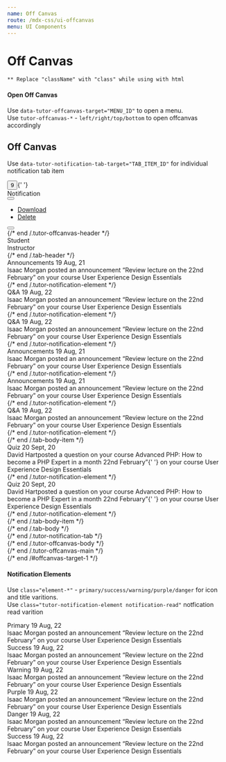 ```yaml
---
name: Off Canvas
route: /mdx-css/ui-offcanvas
menu: UI Components
---
```



# Off Canvas

`** Replace "className" with "class" while using with html`

#### Open Off Canvas

Use `data-tutor-offcanvas-target="MENU_ID"` to open a menu.<br/>
Use `tutor-offcanvas-*` - `left/right/top/bottom` to open offcanvas accordingly<br/>

## Off Canvas

Use `data-tutor-notification-tab-target="TAB_ITEM_ID"` for individual notification tab item

<Playground>
	<button
		type="button"
		className="tutor-btn-circle tutor-is-default btn-offcanvas-open"
		data-tutor-offcanvas-target="offcanvas-target-1"
	>
		<span className="icon ttr-notification-filled"></span>
		<span className="tutor-floating-badge">9</span>
	</button>{' '}
	<div id="offcanvas-target-1" className="tutor-offcanvas tutor-offcanvas-right ">
		<div className="tutor-offcanvas-backdrop"></div>
		<div className="tutor-offcanvas-main">
			<div className="tutor-offcanvas-header">
				<div className="heading text-medium-h5 color-text-primary">Notification</div>
				<div className="action-buttons">
					<div className="tutor-popup-opener">
						<button type="button" className="popup-btn" data-tutor-popup-target="popup-menu-2">
							<i class="ttr-action-line"></i>
						</button>
						<ul id="popup-menu-2" className="popup-menu">
							<li>
								<a href="#">
									<span className="icon tutor-v2-icon-test icon-msg-archive-filled color-design-white"></span>
									<span className="text-regular-body color-text-white">Download</span>
								</a>
							</li>
							<li>
								<a href="#">
									<span className="icon tutor-v2-icon-test icon-delete-fill-filled color-design-white"></span>
									<span className="text-regular-body color-text-white">Delete</span>
								</a>
							</li>
						</ul>
					</div>
					<button
						type="button"
						className="btn-offcanvas-close color-design-grey"
						data-tutor-offcanvas-close
						aria-label="Close"
					>
						<i class="ttr-line-cross-line"></i>
					</button>
				</div>
			</div>
			{/* end /.tutor-offcanvas-header */}
			<div className="tutor-offcanvas-body">
				<div className="tutor-notification-tab">
					<div className="tab-header d-flex">
						<div className="tab-header-item is-active" data-tutor-notification-tab-target="tab-item-target-1">
							<span className="color-text-primary text-regular-caption"> Student </span>
						</div>
						<div className="tab-header-item" data-tutor-notification-tab-target="tab-item-target-2">
							<span className="color-text-primary text-regular-caption"> Instructor </span>
						</div>
					</div>
					{/* end /.tab-header */}
					<div className="tab-body">
						<div className="tab-body-item is-active" id="tab-item-target-1">
							<div className="tutor-notification-element">
								<div className="element-icon">
									<span class="element-primary">
										<span class="ttr-speaker-filled"></span>
									</span>
								</div>
								<div className="element-content">
									<div class="header">
										<span class="text-medium-small element-primary">Announcements</span>
										<span class="meta">
											<span class="time text-regular-small color-text-hints">19 Aug, 21</span>
											<span class="dot"></span>
										</span>
									</div>
									<div class="message text-medium-caption color-text-primary ">
										Isaac Morgan <span className="color-text-hints">posted an announcement</span> “Review lecture on the
										22nd February” <span className="color-text-hints">on your course</span> User Experience Design
										Essentials
									</div>
								</div>
							</div>
							{/* end /.tutor-notification-element */}
							<div className="tutor-notification-element">
								<div className="element-icon">
									<span class="element-warning">
										<span class="ttr-quiz-1-filled"></span>
									</span>
								</div>
								<div className="element-content">
									<div class="header">
										<span class="text-medium-small element-warning">Q&A</span>
										<span class="meta">
											<span class="time text-regular-small color-text-hints">19 Aug, 22</span>
											<span class="dot"></span>
										</span>
									</div>
									<div class="message text-medium-caption color-text-primary ">
										Isaac Morgan <span className="color-text-hints">posted an announcement</span> “Review lecture on the
										22nd February” <span className="color-text-hints">on your course</span> User Experience Design
										Essentials
									</div>
								</div>
							</div>
							{/* end /.tutor-notification-element */}
							<div className="tutor-notification-element notification-read">
								<div className="element-icon">
									<span class="element-warning">
										<span class="ttr-quiz-1-filled"></span>
									</span>
								</div>
								<div className="element-content">
									<div class="header">
										<span class="element-warning text-medium-small">Q&A</span>
										<span class="meta">
											<span class="time text-regular-small color-text-hints">19 Aug, 22</span>
											<span class="dot"></span>
										</span>
									</div>
									<div class="message text-medium-caption color-text-primary">
										Isaac Morgan <span className="color-text-hints">posted an announcement</span> “Review lecture on the
										22nd February” <span className="color-text-hints">on your course</span> User Experience Design
										Essentials
									</div>
								</div>
							</div>
							{/* end /.tutor-notification-element */}
							<div className="tutor-notification-element notification-read">
								<div className="element-icon">
									<span class="element-primary">
										<span class="ttr-speaker-filled"></span>
									</span>
								</div>
								<div className="element-content">
									<div class="header">
										<span class="text-medium-small element-primary">Announcements</span>
										<span class="meta">
											<span class="time text-regular-small color-text-hints">19 Aug, 21</span>
											<span class="dot"></span>
										</span>
									</div>
									<div class="message text-medium-caption color-text-primary ">
										Isaac Morgan <span className="color-text-hints">posted an announcement</span> “Review lecture on the
										22nd February” <span className="color-text-hints">on your course</span> User Experience Design
										Essentials
									</div>
								</div>
							</div>
							{/* end /.tutor-notification-element */}
							<div className="tutor-notification-element">
								<div className="element-icon">
									<span class="element-primary">
										<span class="ttr-speaker-filled"></span>
									</span>
								</div>
								<div className="element-content">
									<div class="header">
										<span class="text-medium-small element-primary">Announcements</span>
										<span class="meta">
											<span class="time text-regular-small color-text-hints">19 Aug, 21</span>
											<span class="dot"></span>
										</span>
									</div>
									<div class="message text-medium-caption color-text-primary ">
										Isaac Morgan <span className="color-text-hints">posted an announcement</span> “Review lecture on the
										22nd February” <span className="color-text-hints">on your course</span> User Experience Design
										Essentials
									</div>
								</div>
							</div>
							{/* end /.tutor-notification-element */}
							<div className="tutor-notification-element">
								<div className="element-icon">
									<span class="element-warning">
										<span class="ttr-quiz-1-filled"></span>
									</span>
								</div>
								<div className="element-content">
									<div class="header">
										<span class="text-medium-small element-warning">Q&A</span>
										<span class="meta">
											<span class="time text-regular-small color-text-hints">19 Aug, 22</span>
											<span class="dot"></span>
										</span>
									</div>
									<div class="message text-medium-caption color-text-primary ">
										Isaac Morgan <span className="color-text-hints">posted an announcement</span> “Review lecture on the
										22nd February” <span className="color-text-hints">on your course</span> User Experience Design
										Essentials
									</div>
								</div>
							</div>
							{/* end /.tutor-notification-element */}
						</div>
						{/* end /.tab-body-item */}
						<div className="tab-body-item" id="tab-item-target-2">
							<div className="tutor-notification-element">
								<div className="element-icon">
									<span class="element-success">
										<span class="ttr-puzzle-filled"></span>
									</span>
								</div>
								<div className="element-content">
									<div class="header">
										<span class="text-medium-small element-success">Quiz</span>
										<span class="meta">
											<span class="time text-regular-small color-text-hints">20 Sept, 20</span>
											<span class="dot"></span>
										</span>
									</div>
									<div class="message text-medium-caption color-text-primary ">
										David Hart<span className="color-text-hints">posted a question on your course</span> Advanced PHP:
										How to become a PHP Expert in a month 22nd February”{' '}
										<span className="color-text-hints">on your course</span> User Experience Design Essentials
									</div>
								</div>
							</div>
							{/* end /.tutor-notification-element */}
							<div className="tutor-notification-element">
								<div className="element-icon">
									<span class="element-danger">
										<span class="ttr-puzzle-filled"></span>
									</span>
								</div>
								<div className="element-content">
									<div class="header">
										<span class="text-medium-small element-danger">Quiz</span>
										<span class="meta">
											<span class="time text-regular-small color-text-hints">20 Sept, 20</span>
											<span class="dot"></span>
										</span>
									</div>
									<div class="message text-medium-caption color-text-primary">
										David Hart<span className="color-text-hints">posted a question on your course</span> Advanced PHP:
										How to become a PHP Expert in a month 22nd February”{' '}
										<span className="color-text-hints">on your course</span> User Experience Design Essentials
									</div>
								</div>
							</div>
							{/* end /.tutor-notification-element */}
						</div>
						{/* end /.tab-body-item */}
					</div>
					{/* end /.tab-body */}
				</div>
				{/* end /.tutor-notification-tab */}
			</div>
			{/* end /.tutor-offcanvas-body */}
		</div>
		{/* end /.tutor-offcanvas-main */}
	</div>
	{/* end /#offcanvas-target-1 */}
</Playground>

#### Notification Elements

Use `class="element-*"` - `primary/success/warning/purple/danger` for icon and title varitions.<br/>
Use `class="tutor-notification-element notification-read"` notfication read varition<br/>

<Playground>
	<div className="tutor-notification-element">
		<div className="element-icon">
			<span class="element-primary">
				<span class="ttr-speaker-filled"></span>
			</span>
		</div>
		<div className="element-content">
			<div class="header">
				<span class="text-medium-small element-primary">Primary</span>
				<span class="meta">
					<span class="time text-regular-small color-text-hints">19 Aug, 22</span>
					<span class="dot"></span>
				</span>
			</div>
			<div class="message text-medium-caption color-text-primary ">
				Isaac Morgan <span className="color-text-hints">posted an announcement</span> “Review lecture on the 22nd
				February” <span className="color-text-hints">on your course</span> User Experience Design Essentials
			</div>
		</div>
	</div>
	<div className="tutor-notification-element notification-read">
		<div className="element-icon">
			<span class="element-success">
				<span class="ttr-puzzle-filled"></span>
			</span>
		</div>
		<div className="element-content">
			<div class="header">
				<span class="text-medium-small element-success">Success</span>
				<span class="meta">
					<span class="time text-regular-small color-text-hints">19 Aug, 22</span>
					<span class="dot"></span>
				</span>
			</div>
			<div class="message text-medium-caption color-text-primary ">
				Isaac Morgan <span className="color-text-hints">posted an announcement</span> “Review lecture on the 22nd
				February” <span className="color-text-hints">on your course</span> User Experience Design Essentials
			</div>
		</div>
	</div>
	<div className="tutor-notification-element">
		<div className="element-icon">
			<span class="element-warning">
				<span class="ttr-comment-filled"></span>
			</span>
		</div>
		<div className="element-content">
			<div class="header">
				<span class="text-medium-small element-warning">Warning</span>
				<span class="meta">
					<span class="time text-regular-small color-text-hints">19 Aug, 22</span>
					<span class="dot"></span>
				</span>
			</div>
			<div class="message text-medium-caption color-text-primary ">
				Isaac Morgan <span className="color-text-hints">posted an announcement</span> “Review lecture on the 22nd
				February” <span className="color-text-hints">on your course</span> User Experience Design Essentials
			</div>
		</div>
	</div>
	<div className="tutor-notification-element">
		<div className="element-icon">
			<span class="element-purple">
				<span class="ttr-instructor-filled"></span>
			</span>
		</div>
		<div className="element-content">
			<div class="header">
				<span class="text-medium-small element-purple">Purple</span>
				<span class="meta">
					<span class="time text-regular-small color-text-hints">19 Aug, 22</span>
					<span class="dot"></span>
				</span>
			</div>
			<div class="message text-medium-caption color-text-primary ">
				Isaac Morgan <span className="color-text-hints">posted an announcement</span> “Review lecture on the 22nd
				February” <span className="color-text-hints">on your course</span> User Experience Design Essentials
			</div>
		</div>
	</div>
	<div className="tutor-notification-element">
		<div className="element-icon">
			<span class="element-danger">
				<span class="ttr-assignment-filled"></span>
			</span>
		</div>
		<div className="element-content">
			<div class="header">
				<span class="text-medium-small element-danger">Danger</span>
				<span class="meta">
					<span class="time text-regular-small color-text-hints">19 Aug, 22</span>
					<span class="dot"></span>
				</span>
			</div>
			<div class="message text-medium-caption color-text-primary ">
				Isaac Morgan <span className="color-text-hints">posted an announcement</span> “Review lecture on the 22nd
				February” <span className="color-text-hints">on your course</span> User Experience Design Essentials
			</div>
		</div>
	</div>
	<div className="tutor-notification-element">
		<div className="element-icon">
			<span class="element-success">
				<span class="ttr-star-full-filled"></span>
			</span>
		</div>
		<div className="element-content">
			<div class="header">
				<span class="text-medium-small element-success">Success</span>
				<span class="meta">
					<span class="time text-regular-small color-text-hints">19 Aug, 22</span>
					<span class="dot"></span>
				</span>
			</div>
			<div class="message text-medium-caption color-text-primary ">
				Isaac Morgan <span className="color-text-hints">posted an announcement</span> “Review lecture on the 22nd
				February” <span className="color-text-hints">on your course</span> User Experience Design Essentials
			</div>
		</div>
	</div>
</Playground>
